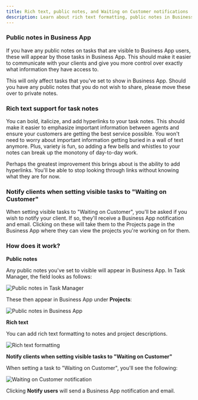 ```yaml
---
title: Rich text, public notes, and Waiting on Customer notifications
description: Learn about rich text formatting, public notes in Business App, and Waiting on Customer notifications
---
```


### **Public notes in Business App**

If you have any public notes on tasks that are visible to Business App users, these will appear by those tasks in Business App. This should make it easier to communicate with your clients and give you more control over exactly what information they have access to.

This will only affect tasks that you've set to show in Business App. Should you have any public notes that you do not wish to share, please move these over to private notes.

### **Rich text support for task notes**

You can bold, italicize, and add hyperlinks to your task notes. This should make it easier to emphasize important information between agents and ensure your customers are getting the best service possible. You won't need to worry about important information getting buried in a wall of text anymore. Plus, variety is fun, so adding a few bells and whistles to your notes can break up the monotony of day-to-day work.

Perhaps the greatest improvement this brings about is the ability to add hyperlinks. You'll be able to stop looking through links without knowing what they are for now.

### **Notify clients when setting visible tasks to "Waiting on Customer"**

When setting visible tasks to "Waiting on Customer", you'll be asked if you wish to notify your client. If so, they'll receive a Business App notification and email. Clicking on these will take them to the Projects page in the Business App where they can view the projects you're working on for them.

### **How does it work?**

**Public notes** 

Any public notes you've set to visible will appear in Business App. In Task Manager, the field looks as follows:

![Public notes in Task Manager](/img/rich-text-public-notes/public-notes-task-manager.jpg)

These then appear in Business App under **Projects**:

![Public notes in Business App](/img/rich-text-public-notes/public-notes-business-app.jpg)

**Rich text**

You can add rich text formatting to notes and project descriptions.

![Rich text formatting](/img/rich-text-public-notes/rich-text-formatting.jpg)

**Notify clients when setting visible tasks to "Waiting on Customer"**

When setting a task to "Waiting on Customer", you'll see the following:

![Waiting on Customer notification](/img/rich-text-public-notes/waiting-on-customer-notification.jpg)

Clicking **Notify users** will send a Business App notification and email.